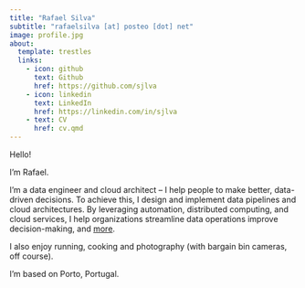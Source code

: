 ---
title: "Rafael Silva"
subtitle: "rafaelsilva [at] posteo [dot] net"
image: profile.jpg
about: 
  template: trestles
  links:
    - icon: github
      text: Github
      href: https://github.com/sjlva
    - icon: linkedin
      text: LinkedIn
      href: https://linkedin.com/in/sjlva
    - text: CV
      href: cv.qmd
---

Hello!

I’m Rafael.

I’m a data engineer and cloud architect – I help people to make better, data-driven decisions. To achieve this, I design and implement data pipelines and  cloud architectures. By leveraging automation, distributed computing, and cloud services, I help organizations streamline data operations improve decision-making, and [more](cv.qmd).

I also enjoy running, cooking and photography (with bargain bin cameras, off course). 

I'm based on Porto, Portugal.